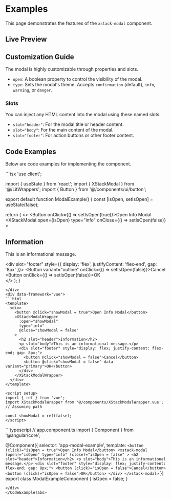 
# Examples

This page demonstrates the features of the `xstack-modal` component.

## Live Preview

<div className="my-6 rounded-lg border p-4 shadow-md">
  <ModalExampleLoader />
</div>

## Customization Guide

The modal is highly customizable through properties and slots.

- `open`: A boolean property to control the visibility of the modal.
- `type`: Sets the modal's theme. Accepts `confirmation` (default), `info`, `warning`, or `danger`.

### Slots

You can inject any HTML content into the modal using these named slots:
- `slot="header"`: For the modal title or header content.
- `slot="body"`: For the main content of the modal.
- `slot="footer"`: For action buttons or other footer content.

## Code Examples

Below are code examples for implementing the component.

<CodeExampleTabs title="Modal Component Code Examples">
<div data-framework="react">
```tsx
'use client';

import { useState } from 'react';
import { XStackModal } from '@/LitWrappers';
import { Button } from '@/components/ui/button';

export default function ModalExample() {
  const [isOpen, setIsOpen] = useState(false);

  return (
    <>
      <Button onClick={() => setIsOpen(true)}>Open Info Modal</Button>
      <XStackModal
        open={isOpen}
        type="info"
        onClose={() => setIsOpen(false)}
      >
        <h2 slot="header">Information</h2>
        <p slot="body">This is an informational message.</p>
        <div slot="footer" style={{ display: 'flex', justifyContent: 'flex-end', gap: '8px' }}>
          <Button variant="outline" onClick={() => setIsOpen(false)}>Cancel</Button>
          <Button onClick={() => setIsOpen(false)}>OK</Button>
        </div>
      </XStackModal>
    </>
  );
}
```
</div>
<div data-framework="vue">
```html
<template>
  <div>
    <button @click="showModal = true">Open Info Modal</button>
    <XStackModalWrapper
      :open="showModal"
      type="info"
      @close="showModal = false"
    >
      <h2 slot="header">Information</h2>
      <p slot="body">This is an informational message.</p>
      <div slot="footer" style="display: flex; justify-content: flex-end; gap: 8px;">
        <button @click="showModal = false">Cancel</button>
        <button @click="showModal = false" data-variant="primary">OK</button>
      </div>
    </XStackModalWrapper>
  </div>
</template>

<script setup>
import { ref } from 'vue';
import XStackModalWrapper from '@/components/XStackModalWrapper.vue'; // Assuming path

const showModal = ref(false);
</script>
```
</div>
<div data-framework="angular">
```typescript
// app.component.ts
import { Component } from '@angular/core';

@Component({
  selector: 'app-modal-example',
  template: `
    <button (click)="isOpen = true">Open Info Modal</button>
    <xstack-modal
      [open]="isOpen"
      type="info"
      (close)="isOpen = false"
    >
      <h2 slot="header">Information</h2>
      <p slot="body">This is an informational message.</p>
      <div slot="footer" style="display: flex; justify-content: flex-end; gap: 8px;">
        <button (click)="isOpen = false">Cancel</button>
        <button (click)="isOpen = false">OK</button>
      </div>
    </xstack-modal>
  `
})
export class ModalExampleComponent {
  isOpen = false;
}
```
</div>
</CodeExampleTabs>